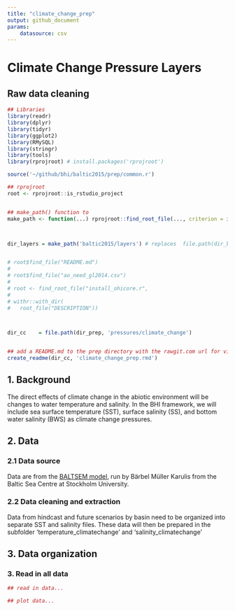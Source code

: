 ```yaml
---
title: "climate_change_prep"
output: github_document
params: 
    datasource: csv
---
```


# Climate Change Pressure Layers
## Raw data cleaning

```r

## Libraries
library(readr)
library(dplyr)
library(tidyr)
library(ggplot2)
library(RMySQL)
library(stringr)
library(tools)
library(rprojroot) # install.packages('rprojroot')

source('~/github/bhi/baltic2015/prep/common.r')

## rprojroot
root <- rprojroot::is_rstudio_project


## make_path() function to 
make_path <- function(...) rprojroot::find_root_file(..., criterion = is_rstudio_project)



dir_layers = make_path('baltic2015/layers') # replaces  file.path(dir_baltic, 'layers')


# root$find_file("README.md")
# 
# root$find_file("ao_need_gl2014.csv")
# 
# root <- find_root_file("install_ohicore.r", 
# 
# withr::with_dir(
#   root_file("DESCRIPTION"))



dir_cc    = file.path(dir_prep, 'pressures/climate_change')


## add a README.md to the prep directory with the rawgit.com url for viewing on GitHub
create_readme(dir_cc, 'climate_change_prep.rmd') 
```


## 1. Background 
The direct effects of climate change in the abiotic environment will be changes to water temperature and salinity. In the BHI framework, we will include sea surface temperature (SST), surface salinity (SS), and bottom water salinity (BWS) as climate change pressures.

## 2. Data

### 2.1 Data source
Data are from the [BALTSEM model](http://www.balticnest.org/balticnest/thenestsystem/baltsem.4.3186f824143d05551ad20ea.html), run by Bärbel Müller Karulis from the Baltic Sea Centre at Stockholm University.

### 2.2 Data cleaning and extraction
Data from hindcast and future scenarios by basin need to be organized into separate SST and salinity files. These data will then be prepared in the subfolder 'temperature_climatechange' and 'salinity_climatechange'



## 3. Data organization

### 3. Read in all data
```r
## read in data...

## plot data...

```
